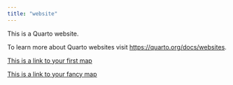 ```yaml
---
title: "website"
---
```


This is a Quarto website.

To learn more about Quarto websites visit <https://quarto.org/docs/websites>.

[This is a link to your first map](maps/first_map.qmd)

[This is a link to your fancy map](maps/fancy_maps.qmd)
